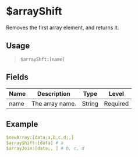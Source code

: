 # $arrayShift
Removes the first array element, and returns it.

## Usage
> `$arrayShft:[name]`

## Fields
| Name  | Description          | Type   | Level    |
| ----- | -------------------- | ------ | -------- |
| name  | The array name.      | String | Required |

## Example
```yaml
$newArray:[data;a,b,c,d;,]
$arrayShift:[data] # a
$arrayJoin:[data;, ] # b, c, d
```